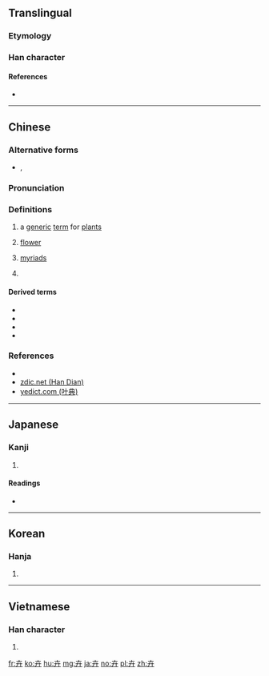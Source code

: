 {{also|𠦄}}

==Translingual==

===Etymology===
{{rfe|lang=mul}}

===Han character===
{{Han char|rn=24|rad=十|as=03|sn=5|four=40440|canj=JT|ids=⿱十廾}}

====References====
* {{Han ref|kx=0156.060|dkj=02706|dj=0354.050|hdz=10059.080|uh=5349}}

----

==Chinese==
{{zh-forms}}

===Alternative forms===
* {{zh-l|𠦄}}, {{zh-l|𠦃}}

===Pronunciation===
{{zh-pron
|m=huì
|c=wai2,wai5
|h=pfs=
|md=
|mn=
|w=
|mc=y
|oc=y
|cat=n,pn
}}

===Definitions===
{{zh-hanzi}}

# a [[generic]] [[term]] for [[plant]]s
#: {{zh-usex|奇花異卉|{{t-needed|lang=zh}}}}
# [[flower]]
#: {{zh-usex|奇卉怪草|{{t-needed|lang=zh}}}}
# {{rfv-sense|lang=zh}} [[myriad]]s
# {{surname|lang=zh}}

====Derived terms====
* {{zh-l|奇卉}}
* {{zh-l|奇卉怪草}}
* {{zh-l|奇花異卉}}
* {{zh-l|花卉}}

===References===
* {{R:twedu|a00436}}
* [http://www.zdic.net/z/16/js/5349.htm zdic.net (Han Dian)]
* [http://yedict.com/htm/53/5349.htm yedict.com (叶典)]

----

==Japanese==

===Kanji===
{{ja-kanji|grade=|rs=十03}}

# {{defn|lang=ja|sort=十03}}

====Readings====
* {{ja-readings|on=[[き]] (ki)|kun=[[くさ]] (kusa)}}

----

==Korean==

===Hanja===
{{ko-hanja|hangeul=훼|rv=hwe|mr=hwe}}

# {{defn|lang=ko|sort=十03}}

----

==Vietnamese==

===Han character===
{{vi-hantu|[[hủy]], [[tạp]]|rs=十03}}

# {{defn|lang=vi|sort=十03}}

[[fr:卉]]
[[ko:卉]]
[[hu:卉]]
[[mg:卉]]
[[ja:卉]]
[[no:卉]]
[[pl:卉]]
[[zh:卉]]